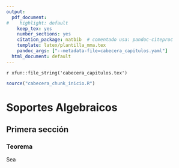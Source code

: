 ---
output:
  pdf_document:
#    highlight: default
    keep_tex: yes
    number_sections: yes
    citation_package: natbib  # comentado usa: pandoc-citeproc
    template: latex/plantilla_mma.tex
    pandoc_args: ["--metadata-file=cabecera_capitulos.yaml"]
  html_document: default
---

`r xfun::file_string('cabecera_capitulos.tex')`

```{r include=FALSE}
source("cabecera_chunk_inicio.R")
```

# Soportes Algebraicos


## Primera sección


### Teorema

Sea 
